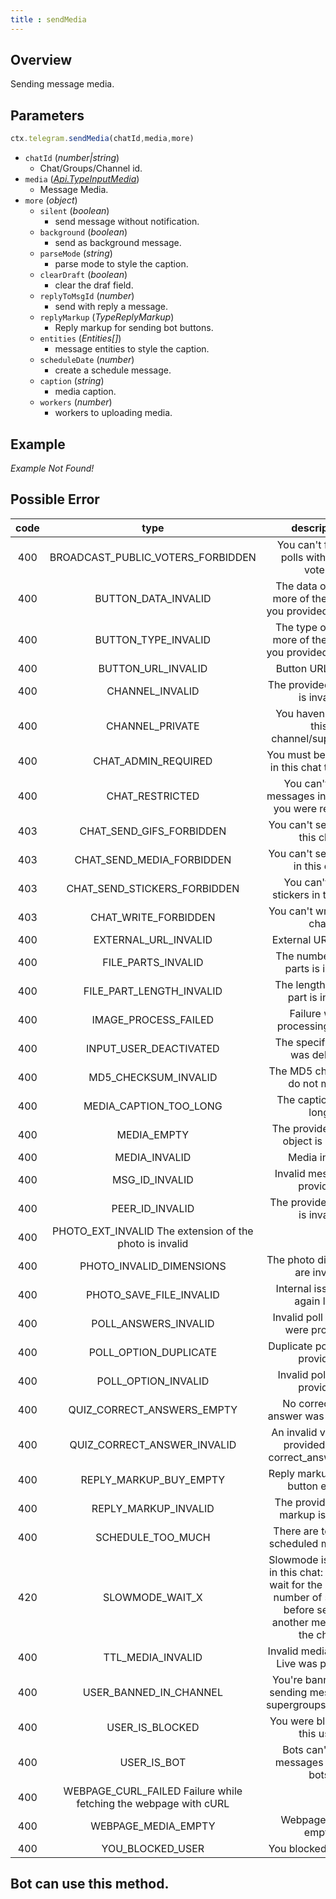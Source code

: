 ```yaml
---
title : sendMedia
---
```

## Overview
Sending message media.
## Parameters
```ts 
ctx.telegram.sendMedia(chatId,media,more)
```
- `chatId` (_number|string_)
    - Chat/Groups/Channel id.
- `media` (_[Api.TypeInputMedia](https://gram.js.org/beta/modules/tl_api.api.html#typeinputmedia)_)
    - Message Media.
- `more` (_object_)
    - `silent` (_boolean_)
        - send message without notification.
    - `background` (_boolean_)
        - send as background message.
    - `parseMode` (_string_)
        - parse mode to style the caption.
    - `clearDraft` (_boolean_)
        - clear the draf field.
    - `replyToMsgId` (_number_)
        - send with reply a message.
    - `replyMarkup` (_TypeReplyMarkup_)
        - Reply markup for sending bot buttons.
    - `entities` (_Entities[]_)
        - message entities to style the caption.
    - `scheduleDate` (_number_)
        - create a schedule message.
    - `caption` (_string_)
        - media caption.
    - `workers` (_number_)
        - workers to uploading media.
## Example
_Example Not Found!_
## Possible Error
| code |                                type                                |                                                           description                                                           |
|:----:|:------------------------------------------------------------------:|:-------------------------------------------------------------------------------------------------------------------------------:|
| 400  |                BROADCAST_PUBLIC_VOTERS_FORBIDDEN                 |                                           You can't forward polls with public voters                                            |
| 400  |                       BUTTON_DATA_INVALID                        |                                 The data of one or more of the buttons you provided is invalid                                  |
| 400  |                       BUTTON_TYPE_INVALID                        |                                 The type of one or more of the buttons you provided is invalid                                  |
| 400  |                        BUTTON_URL_INVALID                        |                                                       Button URL invalid                                                        |
| 400  |                          CHANNEL_INVALID                           |                                                 The provided channel is invalid                                                 |
| 400  |                          CHANNEL_PRIVATE                           |                                           You haven't joined this channel/supergroup                                            |
| 400  |                       CHAT_ADMIN_REQUIRED                        |                                          You must be an admin in this chat to do this                                           |
| 400  |                          CHAT_RESTRICTED                           |                                    You can't send messages in this chat, you were restricted                                    |
| 403  |                     CHAT_SEND_GIFS_FORBIDDEN                     |                                                You can't send gifs in this chat                                                 |
| 403  |                    CHAT_SEND_MEDIA_FORBIDDEN                     |                                                You can't send media in this chat                                                |
| 403  |                   CHAT_SEND_STICKERS_FORBIDDEN                   |                                              You can't send stickers in this chat.                                              |
| 403  |                       CHAT_WRITE_FORBIDDEN                       |                                                  You can't write in this chat                                                   |
| 400  |                       EXTERNAL_URL_INVALID                       |                                                      External URL invalid                                                       |
| 400  |                        FILE_PARTS_INVALID                        |                                               The number of file parts is invalid                                               |
| 400  |                     FILE_PART_LENGTH_INVALID                     |                                              The length of a file part is invalid                                               |
| 400  |                       IMAGE_PROCESS_FAILED                       |                                                 Failure while processing image                                                  |
| 400  |                      INPUT_USER_DEACTIVATED                      |                                                 The specified user was deleted                                                  |
| 400  |                       MD5_CHECKSUM_INVALID                       |                                                 The MD5 checksums do not match                                                  |
| 400  |                      MEDIA_CAPTION_TOO_LONG                      |                                                     The caption is too long                                                     |
| 400  |                            MEDIA_EMPTY                             |                                              The provided media object is invalid                                               |
| 400  |                           MEDIA_INVALID                            |                                                          Media invalid                                                          |
| 400  |                          MSG_ID_INVALID                          |                                                   Invalid message ID provided                                                   |
| 400  |                         PEER_ID_INVALID                          |                                                 The provided peer id is invalid                                                 |
| 400  |     PHOTO_EXT_INVALID The extension of the photo is invalid      |                                                                                                                                 |
| 400  |                     PHOTO_INVALID_DIMENSIONS                     |                                                The photo dimensions are invalid                                                 |
| 400  |                     PHOTO_SAVE_FILE_INVALID                      |                                                Internal issues, try again later                                                 |
| 400  |                       POLL_ANSWERS_INVALID                       |                                               Invalid poll answers were provided                                                |
| 400  |                      POLL_OPTION_DUPLICATE                       |                                                 Duplicate poll options provided                                                 |
| 400  |                       POLL_OPTION_INVALID                        |                                                  Invalid poll option provided                                                   |
| 400  |                    QUIZ_CORRECT_ANSWERS_EMPTY                    |                                              No correct quiz answer was specified                                               |
| 400  |                   QUIZ_CORRECT_ANSWER_INVALID                    |                                   An invalid value was provided to the correct_answers field                                    |
| 400  |                      REPLY_MARKUP_BUY_EMPTY                      |                                                Reply markup for buy button empty                                                |
| 400  |                       REPLY_MARKUP_INVALID                       |                                              The provided reply markup is invalid                                               |
| 400  |                        SCHEDULE_TOO_MUCH                         |                                              There are too many scheduled messages                                              |
| 420  |                         SLOWMODE_WAIT_X                          | Slowmode is enabled in this chat: you must wait for the specified number of seconds before sending another message to the chat. |
| 400  |                        TTL_MEDIA_INVALID                         |                                             Invalid media Time To Live was provided                                             |
| 400  |                      USER_BANNED_IN_CHANNEL                      |                                   You're banned from sending messages in supergroups/channels                                   |
| 400  |                         USER_IS_BLOCKED                          |                                                  You were blocked by this user                                                  |
| 400  |                           USER_IS_BOT                            |                                             Bots can't send messages to other bots                                              |
| 400  | WEBPAGE_CURL_FAILED Failure while fetching the webpage with cURL |                                                                                                                                 |
| 400  |                       WEBPAGE_MEDIA_EMPTY                        |                                                       Webpage media empty                                                       |
| 400  |                         YOU_BLOCKED_USER                         |                                                      You blocked this user                                                      |

## Bot can use this method.